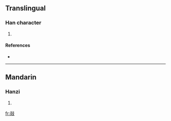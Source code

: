==Translingual==

===Han character===
{{Han char|rn=66|rad=攴|as=08|sn=12|four=9286<sub>1</sub>|canj=火火卜水 (FFYE)}}

# {{defn|Han|sort=攴08}}

====References====
* {{Han ref|kx=0473.050|dkj=13273|dj=0826.070|hdz=21465.090|uh=6565|ud=25957|bh=D978|bd=55672}}

----

==Mandarin==

===Hanzi===
{{cmn-hanzi|pin=[[yàn]] ([[yan4]])|wg=yen<sup>4</sup>}}

# {{defn|Mandarin}}

[[fr:敥]]